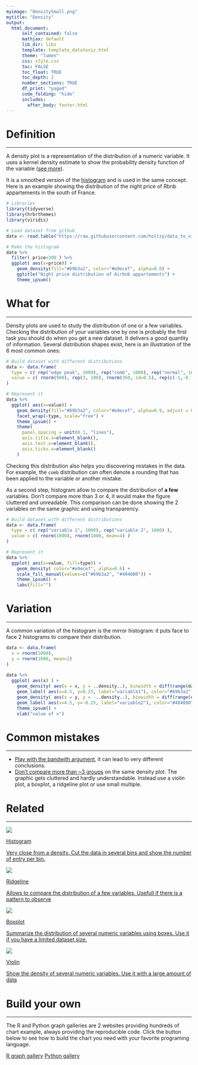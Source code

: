 ```yaml
---
myimage: "DensitySmall.png"
mytitle: "Density"
output:
  html_document:
      self_contained: false    
      mathjax: default
      lib_dir: libs
      template: template_datatoviz.html
      theme: "lumen"
      css: style.css
      toc: FALSE
      toc_float: TRUE
      toc_depth: 2
      number_sections: TRUE
      df_print: "paged"
      code_folding: "hide"
      includes: 
        after_body: footer.html
---
```






<div class="mycontent">



# Definition {#definition}
***
A density plot is a representation of the distribution of a numeric variable. It uses a kernel density estimate to show the probability density function of the variable ([see more](https://chemicalstatistician.wordpress.com/2013/06/09/exploratory-data-analysis-kernel-density-estimation-in-r-on-ozone-pollution-data-in-new-york-and-ozonopolis/)).

It is a smoothed version of the [histogram](histogram.html) and is used in the same concept. Here is an example showing the distribution of the night price of Rbnb appartements in the south of France.
```r
# Libraries
library(tidyverse)
library(hrbrthemes)
library(viridis)

# Load dataset from github
data <- read.table("https://raw.githubusercontent.com/holtzy/data_to_viz/master/Example_dataset/1_OneNum.csv", header=TRUE)

# Make the histogram
data %>%
  filter( price<300 ) %>%
  ggplot( aes(x=price)) +
    geom_density(fill="#69b3a2", color="#e9ecef", alpha=0.8) +
    ggtitle("Night price distribution of Airbnb appartements") +
    theme_ipsum()
```


# What for
***

Density plots are used to study the distribution of one or a few variables. Checking the distribution of your variables one by one is probably the first task you should do when you get a new dataset. It delivers a good quantity of information. Several distribution shapes exist, here is an illustration of the 6 most common ones:

```r

# Build dataset with different distributions
data <- data.frame(
  type = c( rep("edge peak", 1000), rep("comb", 1000), rep("normal", 1000), rep("uniform", 1000), rep("bimodal", 1000), rep("skewed", 1000) ),
  value = c( rnorm(900), rep(3, 100), rnorm(360, sd=0.5), rep(c(-1,-0.75,-0.5,-0.25,0,0.25,0.5,0.75), 80), rnorm(1000), runif(1000), rnorm(500, mean=-2), rnorm(500, mean=2), abs(log(rnorm(1000))) )
)

# Represent it
data %>%
  ggplot( aes(x=value)) +
    geom_density(fill="#69b3a2", color="#e9ecef", alpha=0.9, adjust = 0.5) +
    facet_wrap(~type, scale="free") +
    theme_ipsum() +
    theme(
      panel.spacing = unit(0.1, "lines"),
      axis.title.x=element_blank(),
      axis.text.x=element_blank(),
      axis.ticks.x=element_blank()
    )

```

Checking this distribution also helps you discovering mistakes in the data. For example, the `comb` distribution can often denote a rounding that has been applied to the variable or another mistake.

As a second step, histogram allow to compare the distribution of **a few** variables. Don't compare more than 3 or 4, it would make the figure cluttered and unreadable. This comparison can be done showing the 2 variables on the same graphic and using transparency.

```r

# Build dataset with different distributions
data <- data.frame(
  type = c( rep("variable 1", 1000), rep("variable 2", 1000) ),
  value = c( rnorm(1000), rnorm(1000, mean=4) )
)

# Represent it
data %>%
  ggplot( aes(x=value, fill=type)) +
    geom_density( color="#e9ecef", alpha=0.6) +
    scale_fill_manual(values=c("#69b3a2", "#404080")) +
    theme_ipsum() +
    labs(fill="")

```


# Variation
***

A common variation of the histogram is the mirror histogram: it puts face to face 2 histograms to compare their distribution.

```r
data <- data.frame(
  x = rnorm(1000), 
  y = rnorm(1000, mean=2)
)
 
data %>% 
  ggplot( aes(x) ) + 
    geom_density( aes(x = x, y = ..density..), binwidth = diff(range(data$x))/30, fill="#69b3a2" ) + 
    geom_label( aes(x=4.5, y=0.25, label="variable1"), color="#69b3a2") +
    geom_density( aes(x = y, y = -..density..), binwidth = diff(range(data$x))/30, fill= "#404080") +
    geom_label( aes(x=4.5, y=-0.25, label="variable2"), color="#404080") +
    theme_ipsum() +
    xlab("value of x")
```




# Common mistakes {#mistake}
***

- [Play with the bandwith argument](), it can lead to very different conclusions.
- [Don't compare more than ~3 groups]() on the same density plot. The graphic gets cluttered and hardly understandable. Instead use a violin plot, a boxplot, a ridgeline plot or use small multiple.




# Related {#related}
***

<div class="row">
  <div class="col-sm-3">
  <a href="histogram.html" class="btn btn-primary mybtnrelated" style="margin-bottom:4px;white-space: normal !important;">
  <img  src="https://github.com/holtzy/data_to_viz/raw/master/img/section/HistogramSmall.png">
  <p class="mytitlerelated">Histogram</p>
  <p class="mytextrelated">Very close from a density. Cut the data in several bins and show the number of entry per bin.</p>
  </a>
  </div>
  <div class="col-sm-3">
  <a href="ridgeline.html" class="btn btn-primary mybtnrelated" style="margin-bottom:4px;white-space: normal !important;">
  <img  src="https://github.com/holtzy/data_to_viz/raw/master/img/section/JoyplotSmall.png">
  <p class="mytitlerelated">Ridgeline</p>
  <p class="mytextrelated">Allows to compare the distribution of a few variables. Usefull if there is a pattern to observe</p>
  </a>
  </div>
  <div class="col-sm-3">
  <a href="https://www.data-to-viz.com/caveat/boxplot.html" class="btn btn-primary mybtnrelated" style="margin-bottom:4px;white-space: normal !important;">
  <img  src="https://github.com/holtzy/data_to_viz/raw/master/img/section/Box1Small.png">
  <p class="mytitlerelated">Boxplot</p>
  <p class="mytextrelated">Summarize the distribution of several numeric variables using boxes. Use it if you have a limited dataset size.</p>
  </a>
  </div>
  <div class="col-sm-3">
  <a href="violin.html" class="btn btn-primary mybtnrelated" style="margin-bottom:4px;white-space: normal !important;">
  <img  src="https://github.com/holtzy/data_to_viz/raw/master/img/section/ViolinSmall.png">
  <p class="mytitlerelated">Violin</p>
  <p class="mytextrelated">Show the density of several numeric variables. Use it with a large amount of data</p>
  </a>
  </div>
</div>



# Build your own {#code}
***

The R and Python graph galleries are 2 websites providing hundreds of chart example, always providing the reproducible code. Click the button below to see how to build the chart you need with your favorite programing language.

<p>
<a href="https://www.r-graph-gallery.com/density-plot/" class="btn btn-primary">R graph gallery</a>
<a href="https://python-graph-gallery.com/density-plot/" class="btn btn-primary">Python gallery</a>
</p>


</div>














